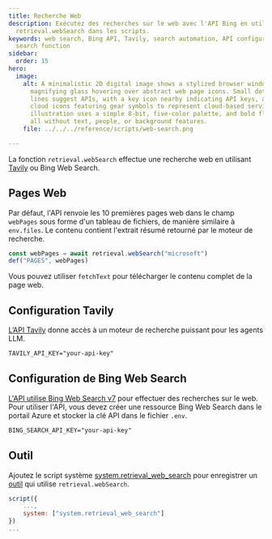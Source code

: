 ```yaml
---
title: Recherche Web
description: Exécutez des recherches sur le web avec l'API Bing en utilisant
  retrieval.webSearch dans les scripts.
keywords: web search, Bing API, Tavily, search automation, API configuration,
  search function
sidebar:
  order: 15
hero:
  image:
    alt: A minimalistic 2D digital image shows a stylized browser window with a
      magnifying glass hovering over abstract web page icons. Small dots and
      lines suggest APIs, with a key icon nearby indicating API keys, and two
      cloud icons featuring gear symbols to represent cloud-based services. The
      illustration uses a simple 8-bit, five-color palette, and bold flat lines,
      all without text, people, or background features.
    file: ../../../reference/scripts/web-search.png

---
```


La fonction `retrieval.webSearch` effectue une recherche web en utilisant [Tavily](https://docs.tavily.com/) ou Bing Web Search.

## Pages Web

Par défaut, l'API renvoie les 10 premières pages web dans le champ `webPages` sous forme d'un tableau de fichiers, de manière similaire à `env.files`. Le contenu contient l'extrait résumé retourné par le moteur de recherche.

```js
const webPages = await retrieval.webSearch("microsoft")
def("PAGES", webPages)
```

Vous pouvez utiliser `fetchText` pour télécharger le contenu complet de la page web.

## Configuration Tavily <a href="" id="tavily" />

L’[API Tavily](https://docs.tavily.com/docs/rest-api/api-reference#endpoint-post-search) donne accès à un moteur de recherche puissant pour les agents LLM.

```txt title=".env"
TAVILY_API_KEY="your-api-key"
```

## Configuration de Bing Web Search <a href="" id="bing" />

L'API utilise [Bing Web Search v7](https://learn.microsoft.com/en-us/bing/search-apis/bing-web-search/overview) pour effectuer des recherches sur le web. Pour utiliser l'API, vous devez créer une ressource Bing Web Search dans le portail Azure et stocker la clé API dans le fichier `.env`.

```txt title=".env"
BING_SEARCH_API_KEY="your-api-key"
```

## Outil

Ajoutez le script système [system.retrieval\_web\_search](https://github.com/microsoft/genaiscript/blob/main/packages/core/src/genaisrc/system.retrieval_web_search.genai.mjs) pour enregistrer un [outil](../../../reference/reference/scripts/tools/) qui utilise `retrieval.webSearch`.

```js
script({
    ...,
    system: ["system.retrieval_web_search"]
})
...
```
